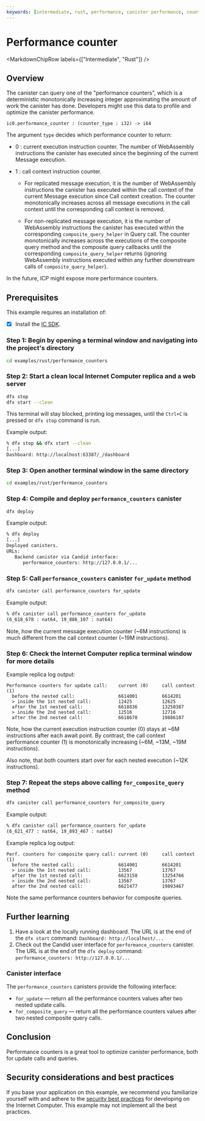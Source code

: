 ```yaml
---
keywords: [intermediate, rust, performance, canister performance, counter]
---
```



# Performance counter

<MarkdownChipRow labels={["Intermediate", "Rust"]} />

## Overview

The canister can query one of the "performance counters", which is a deterministic monotonically increasing integer approximating the amount of work the canister has done. Developers might use this data to profile and optimize the canister performance.

```Candid
ic0.performance_counter : (counter_type : i32) -> i64
```

The argument `type` decides which performance counter to return:

- 0 : current execution instruction counter.
      The number of WebAssembly instructions the canister has executed
      since the beginning of the current Message execution.

- 1 : call context instruction counter.

  - For replicated message execution, it is the number of WebAssembly instructions
    the canister has executed within the call context of the current Message execution
    since Call context creation. The counter monotonically increases across all message
    executions in the call context until the corresponding call context is removed.

  - For non-replicated message execution, it is the number of WebAssembly instructions
    the canister has executed within the corresponding `composite_query_helper`
    in Query call. The counter monotonically increases across the executions
    of the composite query method and the composite query callbacks
    until the corresponding `composite_query_helper` returns
    (ignoring WebAssembly instructions executed within any further downstream calls
    of `composite_query_helper`).

In the future, ICP might expose more performance counters.

## Prerequisites

This example requires an installation of:

- [x] Install the [IC SDK](https://internetcomputer.org/docs/current/developer-docs/setup/install/index.mdx).

### Step 1: Begin by opening a terminal window and navigating into the project's directory

```sh
cd examples/rust/performance_counters
```

### Step 2: Start a clean local Internet Computer replica and a web server

```sh
dfx stop
dfx start --clean
```

This terminal will stay blocked, printing log messages, until the `Ctrl+C` is pressed or `dfx stop` command is run.

Example output:

```sh
% dfx stop && dfx start --clean
[...]
Dashboard: http://localhost:63387/_/dashboard
```

### Step 3: Open another terminal window in the same directory

```sh
cd examples/rust/performance_counters
```

### Step 4: Compile and deploy `performance_counters` canister

```sh
dfx deploy
```

Example output:

```sh
% dfx deploy
[...]
Deployed canisters.
URLs:
   Backend canister via Candid interface:
      performance_counters: http://127.0.0.1/...
```

### Step 5: Call `performance_counters` canister `for_update` method

```sh
dfx canister call performance_counters for_update
```

Example output:

```sh
% dfx canister call performance_counters for_update
(6_618_678 : nat64, 19_886_107 : nat64)
```

Note, how the current message execution counter (~6M instructions) is much different from the call context counter (~19M instructions).

### Step 6: Check the Internet Computer replica terminal window for more details

Example replica log output:

```text
Performance counters for update call:    current (0)     call context (1)
  before the nested call:                6614001         6614201        
  > inside the 1st nested call:          12425           12625          
  after the 1st nested call:             6618836         13250387       
  > inside the 2nd nested call:          12516           12716          
  after the 2nd nested call:             6618678         19886107       
```

Note, how the current execution instruction counter (0) stays at ~6M instructions after each await point.
By contrast, the call context performance counter (1) is monotonically increasing (~6M, ~13M, ~19M instructions).

Also note, that both counters start over for each nested execution (~12K instructions).

### Step 7: Repeat the steps above calling `for_composite_query` method

```sh
dfx canister call performance_counters for_composite_query
```

Example output:

```sh
% dfx canister call performance_counters for_update
(6_621_477 : nat64, 19_893_467 : nat64)
```

Example replica log output:

```text
Perf. counters for composite query call: current (0)     call context (1)
  before the nested call:                6614001         6614201        
  > inside the 1st nested call:          13567           13767          
  after the 1st nested call:             6623158         13254766       
  > inside the 2nd nested call:          13567           13767          
  after the 2nd nested call:             6621477         19893467 
```

Note the same performance counters behavior for composite queries.

## Further learning

1. Have a look at the locally running dashboard. The URL is at the end of the `dfx start` command: `Dashboard: http://localhost/...`
2. Check out the Candid user interface for `performance_counters` canister. The URL is at the end of the `dfx deploy` command: `performance_counters: http://127.0.0.1/...`

### Canister interface

The `performance_counters` canisters provide the following interface:

- `for_update` &mdash; return all the performance counters values after two nested update calls.
- `for_composite_query` &mdash; return all the performance counters values after two nested composite query calls.

## Conclusion

Performance counters is a great tool to optimize canister performance, both for update calls and queries.

## Security considerations and best practices

If you base your application on this example, we recommend you familiarize yourself with and adhere to the [security best practices](https://internetcomputer.org/docs/current/references/security/) for developing on the Internet Computer. This example may not implement all the best practices.
